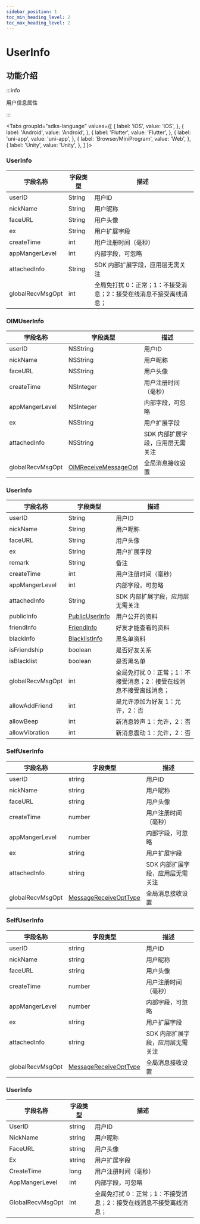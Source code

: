 ```yaml
---
sidebar_position: 1
toc_min_heading_level: 2
toc_max_heading_level: 2
---
```


# UserInfo

## 功能介绍

:::info

用户信息属性

:::

<Tabs
groupId="sdks-language"
values={[
{ label: 'iOS', value: 'iOS', },
{ label: 'Android', value: 'Android', },
{ label: 'Flutter', value: 'Flutter', },
{ label: 'uni-app', value: 'uni-app', },
{ label: 'Browser/MiniProgram', value: 'Web', },
{ label: 'Unity', value: 'Unity', },
]
}>

<TabItem value="Flutter">

### UserInfo

| 字段名称         | 字段类型                                              | 描述                                                               |
| ---------------- | ----------------------------------------------------- | ------------------------------------------------------------------ |
| userID           | String                                                | 用户ID                                                        |
| nickName         | String                                                | 用户昵称                                                           |
| faceURL          | String                                                | 用户头像                                                       |
| ex               | String                                                | 用户扩展字段                                                       |
| createTime       | int                                                   | 用户注册时间（毫秒）                                                 |
| appMangerLevel   | int                                                   | 内部字段，可忽略                                 |
| attachedInfo     | String                                                | SDK 内部扩展字段，应用层无需关注                                   |
| globalRecvMsgOpt | int                                                   | 全局免打扰 0：正常；1：不接受消息；2：接受在线消息不接受离线消息；                                      |

</TabItem>

<TabItem value="iOS">

### OIMUserInfo

| 字段名称         | 字段类型                                              | 描述                               |
| ---------------- | ----------------------------------------------------- | ---------------------------------- |
| userID           | NSString                                              | 用户ID                        |
| nickName         | NSString                                              | 用户昵称                           |
| faceURL          | NSString                                              | 用户头像                       |
| createTime       | NSInteger                                             | 用户注册时间（毫秒）                 |
| appMangerLevel   | NSInteger                                             | 内部字段，可忽略 |
| ex               | NSString                                              | 用户扩展字段                       |
| attachedInfo     | NSString                                              | SDK 内部扩展字段，应用层无需关注   |
| globalRecvMsgOpt | [OIMReceiveMessageOpt](docs/sdks/enum/recvMsgOpt.mdx) | 全局消息接收设置                   |

</TabItem>

<TabItem value="Android">


### UserInfo

| 字段名称         | 字段类型                                              | 描述                                                               |
| ---------------- | ----------------------------------------------------- | ------------------------------------------------------------------ |
| userID           | String                                                | 用户ID                                                        |
| nickName         | String                                                | 用户昵称                                                           |
| faceURL          | String                                                | 用户头像                                                       |
| ex               | String                                                | 用户扩展字段                                                       |
| remark           | String                                                | 备注                                                               |
| createTime       | int                                                   | 用户注册时间（毫秒）                                                 |
| appMangerLevel   | int                                                   | 内部字段，可忽略                                 |
| attachedInfo     | String                                                | SDK 内部扩展字段，应用层无需关注                                   |
| publicInfo       | [PublicUserInfo](docs/sdks/class/user/publicInfo.mdx) | 用户公开的资料                                                     |
| friendInfo       | [FriendInfo](docs/sdks/class/friend/friendInfo.mdx)   | 好友才能查看的资料                                                 |
| blackInfo        | [BlacklistInfo](docs/sdks/class/friend/blackInfo.mdx) | 黑名单资料                                                         |
| isFriendship     | boolean                                                  | 是否好友关系                                                       |
| isBlacklist      | boolean                                                  | 是否黑名单                                                         |
| globalRecvMsgOpt | int                                                   | 全局免打扰 0：正常；1：不接受消息；2：接受在线消息不接受离线消息； |
| allowAddFriend   | int                                                   | 是允许添加为好友 1：允许，2：否                                    |
| allowBeep        | int                                                   | 新消息铃声 1：允许，2：否                                          |
| allowVibration   | int                                                   | 新消息震动 1：允许，2：否                                          |

</TabItem>

<TabItem value="Web">

### SelfUserInfo

| 字段名称         | 字段类型                                               | 描述                             |
| ---------------- | ------------------------------------------------------ | -------------------------------- |
| userID           | string                                                 | 用户ID                      |
| nickName         | string                                                 | 用户昵称                         |
| faceURL          | string                                                 | 用户头像                     |
| createTime       | number                                                 | 用户注册时间（毫秒）               |
| appMangerLevel   | number                                                 | 内部字段，可忽略   |
| ex               | string                                                 | 用户扩展字段                     |
| attachedInfo     | string                                                 | SDK 内部扩展字段，应用层无需关注 |
| globalRecvMsgOpt | [MessageReceiveOptType](docs/sdks/enum/recvMsgOpt.mdx) | 全局消息接收设置                 |

</TabItem>

<TabItem value="uni-app">

### SelfUserInfo

| 字段名称         | 字段类型                                               | 描述                             |
| ---------------- | ------------------------------------------------------ | -------------------------------- |
| userID           | string                                                 | 用户ID                      |
| nickName         | string                                                 | 用户昵称                         |
| faceURL          | string                                                 | 用户头像                     |
| createTime       | number                                                 | 用户注册时间（毫秒）               |
| appMangerLevel   | number                                                 | 内部字段，可忽略   |
| ex               | string                                                 | 用户扩展字段                     |
| attachedInfo     | string                                                 | SDK 内部扩展字段，应用层无需关注 |
| globalRecvMsgOpt | [MessageReceiveOptType](docs/sdks/enum/recvMsgOpt.mdx) | 全局消息接收设置                 |

</TabItem>

<TabItem value="Unity">


### UserInfo

| 字段名称         | 字段类型                                              | 描述                                                               |
| ---------------- | ----------------------------------------------------- | ------------------------------------------------------------------ |
| UserID           | string                                                | 用户ID                                                        |
| NickName         | string                                                | 用户昵称                                                           |
| FaceURL          | string                                                | 用户头像                                                       |
| Ex               | string                                                | 用户扩展字段                                                       |
| CreateTime       | long                                                  | 用户注册时间（毫秒）                                                 |
| AppMangerLevel   | int                                                   | 内部字段，可忽略                                 |
| GlobalRecvMsgOpt | int                                                   | 全局免打扰 0：正常；1：不接受消息；2：接受在线消息不接受离线消息； |

</TabItem>
</Tabs>
